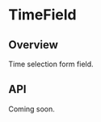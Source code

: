 
<Meta of={TimeFieldStories} />

# TimeField

<ResourceLinks
  sourceCode="https://github.com/cultureamp/kaizen-design-system/tree/main/packages/components/src/TimeField"
  figma="https://www.figma.com/file/ZRfnoNUXbGZv4eVWLbF4Az/%F0%9F%96%BC%EF%B8%8F-Component-Gallery?type=design&node-id=9%3A37847&mode=design&t=tmk2yNQC5xRRlaQF-1"
  designGuidelines="https://cultureamp.atlassian.net/wiki/spaces/DesignSystem/pages/3078095243/Time+Field"
  className="!mb-8"
/>

<KaioNotification />

<Installation
  installCommand="yarn add @kaizen/components"
  importStatement='import { TimeField } from "@kaizen/components"'
/>

## Overview

Time selection form field.

<Canvas of={TimeFieldStories.Playground} />
<Controls of={TimeFieldStories.Playground} />

## API

Coming soon.
